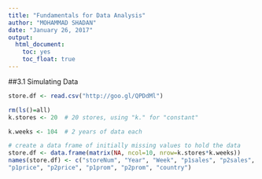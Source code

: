```yaml
---
title: "Fundamentals for Data Analysis"
author: "MOHAMMAD SHADAN"
date: "January 26, 2017"
output: 
  html_document: 
    toc: yes
    toc_float: true
---
```



##3.1 Simulating Data 
```r
store.df <- read.csv("http://goo.gl/QPDdMl")
```


```r
rm(ls()=all)
k.stores <- 20  # 20 stores, using "k." for "constant"

k.weeks <- 104  # 2 years of data each

# create a data frame of initially missing values to hold the data
store.df <- data.frame(matrix(NA, ncol=10, nrow=k.stores*k.weeks))
names(store.df) <- c("storeNum", "Year", "Week", "p1sales", "p2sales",
"p1price", "p2price", "p1prom", "p2prom", "country")
```

